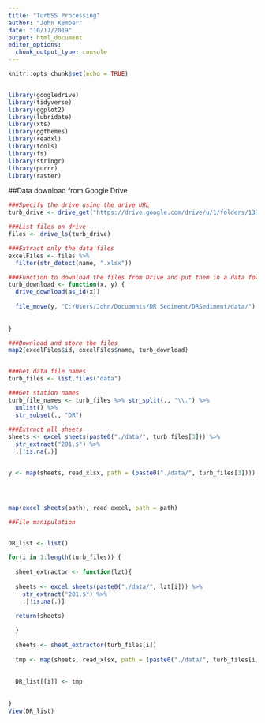 ```yaml
---
title: "TurbSS Processing"
author: "John Kemper"
date: "10/17/2019"
output: html_document
editor_options: 
  chunk_output_type: console
---
```


```r
knitr::opts_chunk$set(echo = TRUE)


library(googledrive)
library(tidyverse)
library(ggplot2)
library(lubridate)
library(xts)
library(ggthemes)
library(readxl)
library(tools)
library(fs)
library(stringr)
library(purrr)
library(raster)

```


##Data download from Google Drive
```r
###Specify the drive using the drive URL
turb_drive <- drive_get("https://drive.google.com/drive/u/1/folders/13K-gaXcBkCkLl1TTBw2tVQCjwsAUvSIW/")

###List files on drive
files <- drive_ls(turb_drive)

###Extract only the data files
excelFiles <- files %>%
  filter(str_detect(name, ".xlsx")) 

###Function to download the files from Drive and put them in a data folder
turb_download <- function(x, y) {
  drive_download(as_id(x))
  
  file_move(y, "C:/Users/John/Documents/DR Sediment/DRSediment/data/")
  
  
}

###Download and store the files
map2(excelFiles$id, excelFiles$name, turb_download)


###Get data file names
turb_files <- list.files("data")

###Get station names
turb_file_names <- turb_files %>% str_split(., "\\.") %>%
  unlist() %>%
  str_subset(., "DR")
 
###Extract all sheets
sheets <- excel_sheets(paste0("./data/", turb_files[3])) %>%
  str_extract("201.$") %>%
  .[!is.na(.)]


y <- map(sheets, read_xlsx, path = (paste0("./data/", turb_files[3])))




map(excel_sheets(path), read_excel, path = path)

```


```r
##File manipulation


DR_list <- list()

for(i in 1:length(turb_files)) {
  
  sheet_extractor <- function(lzt){
    
  sheets <- excel_sheets(paste0("./data/", lzt[i])) %>%
    str_extract("201.$") %>%
    .[!is.na(.)]
  
  return(sheets)

  }
  
  sheets <- sheet_extractor(turb_files[i])
  
  tmp <- map(sheets, read_xlsx, path = (paste0("./data/", turb_files[i])))
  
  
  DR_list[[i]] <- tmp
  
  
}
View(DR_list)
```


